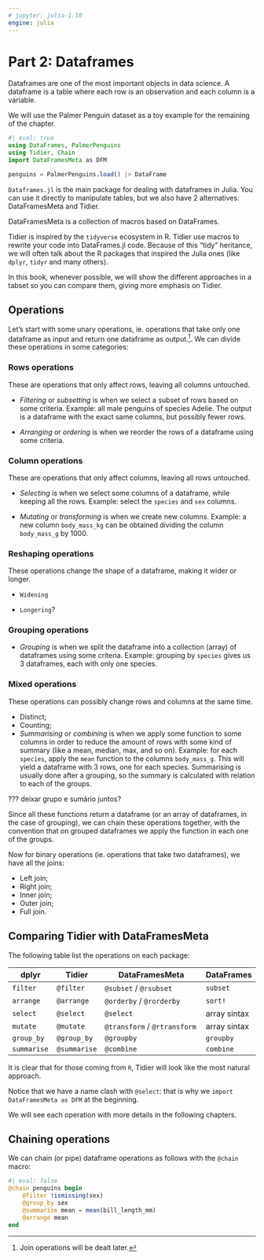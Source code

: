 ```yaml
---
# jupyter: julia-1.10
engine: julia
---
```


# Part 2: Dataframes

Dataframes are one of the most important objects in data science. A dataframe is a table where each row is an observation and each column is a variable.

We will use the Palmer Penguin dataset as a toy example for the remaining of the chapter.

```julia
#| eval: true
using DataFrames, PalmerPenguins
using Tidier, Chain
import DataFramesMeta as DFM

penguins = PalmerPenguins.load() |> DataFrame
```

::: {.callout-note}

`Dataframes.jl` is the main package for dealing with dataframes in Julia. You can use it directly to manipulate tables, but we also have 2 alternatives: DataFramesMeta and Tidier. 

DataFramesMeta is a collection of macros based on DataFrames.

Tidier is inspired by the `tidyverse` ecosystem in R. Tidier use macros to rewrite your code into DataFrames.jl code. Because of this "tidy" heritance, we will often talk about the R packages that inspired the Julia ones (like `dplyr`, `tidyr` and many others).

In this book, whenever possible, we will show the different approaches in a tabset so you can compare them, giving more emphasis on Tidier.
:::

## Operations

Let's start with some unary operations, ie. operations that take only one dataframe as input and return one dataframe as output.^[Join operations will be dealt later.]. We can divide these operations in some categories:

### Rows operations

These are operations that only affect rows, leaving all columns untouched.

- *Filtering* or *subsetting* is when we select a subset of rows based on some criteria. Example: all male penguins of species Adelie. The output is a dataframe with the exact same columns, but possibly fewer rows.

- *Arranging* or *ordering* is when we reorder the rows of a dataframe using some criteria.

### Column operations

These are operations that only affect columns, leaving all rows untouched.

- *Selecting* is when we select some columns of a dataframe, while keeping all the rows. Example: select the `species` and `sex` columns.

- *Mutating* or *transforming* is when we create new columns. Example: a new column `body_mass_kg` can be obtained dividing the column `body_mass_g` by 1000.

### Reshaping operations

These operations change the shape of a dataframe, making it wider or longer.

- `Widening`

- `Longering`?

### Grouping operations

- *Grouping* is when we split the dataframe into a collection (array) of dataframes using some criteria. Example: grouping by `species` gives us 3 dataframes, each with only one species.

### Mixed operations

These operations can possibly change rows and columns at the same time.

- Distinct;
- Counting;
- *Summarising* or *combining* is when we apply some function to some columns in order to reduce the amount of rows with some kind of summary (like a mean, median, max, and so on). Example: for each `species`, apply the `mean` function to the columns `body_mass_g`. This will yield a dataframe with 3 rows, one for each species. Summarising is usually done after a grouping, so the summary is calculated with relation to each of the groups.

??? deixar grupo e sumário juntos?

Since all these functions return a dataframe (or an array of dataframes, in the case of grouping), we can chain these operations together, with the convention that on grouped dataframes we apply the function in each one of the groups.

Now for binary operations (ie. operations that take two dataframes), we have all the joins:

- Left join;
- Right join;
- Inner join;
- Outer join;
- Full join.

## Comparing Tidier with DataFramesMeta

The following table list the operations on each package:

| dplyr       | Tidier       | DataFramesMeta               | DataFrames   |
|-------------|--------------|------------------------------|--------------|
| `filter`    | `@filter`    | `@subset` / `@rsubset`       | `subset`     |
| `arrange`   | `@arrange`   | `@orderby` / `@rorderby`     | `sort!`      |
| `select`    | `@select`    | `@select`                    | array sintax |
| `mutate`    | `@mutate`    | `@transform` / `@rtransform` | array sintax |
| `group_by`  | `@group_by`  | `@groupby`                   | `groupby`    |
| `summarise` | `@summarise` | `@combine`                   | `combine`    |

It is clear that for those coming from `R`, Tidier will look like the most natural approach.

Notice that we have a name clash with `@select`: that is why we `import DataFramesMeta as DFM` at the beginning.

We will see each operation with more details in the following chapters.

## Chaining operations

We can chain (or pipe) dataframe operations as follows with the `@chain` macro:

```julia
#| eval: false
@chain penguins begin
    @filter !ismissing(sex)
    @group_by sex
    @summarise mean = mean(bill_length_mm)
    @arrange mean
end
```